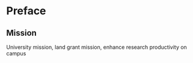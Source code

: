 # Preface {.unnumbered}


## Mission

University mission, land grant mission, enhance research productivity on campus

    
